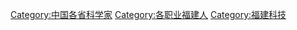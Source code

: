 [[Category:中国各省科学家|Category:中国各省科学家]]
[[Category:各职业福建人|Category:各职业福建人]]
[[Category:福建科技|Category:福建科技]]